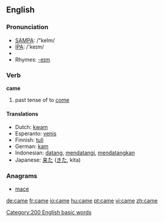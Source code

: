==English==

{{rank|those|own|old|106|came|men|come|without}}


=== Pronunciation ===
*[[w:SAMPA|SAMPA]]: /"keIm/
*[[w:IPA|IPA]]: /'keɪm/
*{{audio|en-us-came.ogg|Audio (US)}}
*Rhymes: [[Rhymes:English:-eɪm|-eɪm]]

=== Verb ===
'''came'''

# past tense of to [[come]]

==== Translations ====
*Dutch: [[kwam]]
*Esperanto: [[venis]]
*Finnish: [[tuli]]
*German: [[kam]]
*Indonesian: [[datang]], [[datang|mendatangi]], [[datang|mendatangkan]]
*Japanese: [[来た]] ([[きた]], kita)

===Anagrams===
*[[mace]]

[[Category:200 English basic words]]

[[de:came]]
[[fr:came]]
[[io:came]]
[[hu:came]]
[[pt:came]]
[[vi:came]]
[[zh:came]]